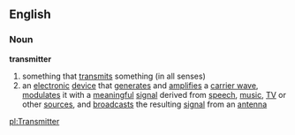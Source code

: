 ==English==
===Noun===
'''transmitter'''
{{wikipedia}}
# something that [[transmit]]s something (in all senses)
# an [[electronic]] [[device]] that [[generate]]s and [[amplifies]] a [[carrier wave]], [[modulate]]s it with a [[meaningful]] [[signal]] derived from [[speech]], [[music]], [[TV]] or other [[source]]s, and [[broadcast]]s the resulting [[signal]] from an [[antenna]]

[[pl:Transmitter]]
